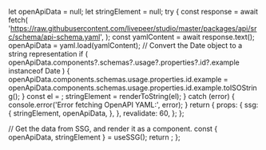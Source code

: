 
  let openApiData = null;
  let stringElement = null;
  try {
    const response = await fetch(
      'https://raw.githubusercontent.com/livepeer/studio/master/packages/api/src/schema/api-schema.yaml',
    );
    const yamlContent = await response.text();
    openApiData = yaml.load(yamlContent);
    // Convert the Date object to a string representation
    if (
      openApiData.components?.schemas?.usage?.properties?.id?.example instanceof
      Date
    ) {
      openApiData.components.schemas.usage.properties.id.example =
        openApiData.components.schemas.usage.properties.id.example.toISOString();
    }
    const el = <APIReference openApiData={openApiData} />;
    stringElement = renderToString(el);
  } catch (error) {
    console.error('Error fetching OpenAPI YAML:', error);
  }
  return {
    props: {
      ssg: {
        stringElement,
        openApiData,
      },
    },
    revalidate: 60,
  };
};

  // Get the data from SSG, and render it as a component.
  const { openApiData, stringElement } = useSSG();
  return <APIReference openApiData={openApiData} />;
};

<References />
